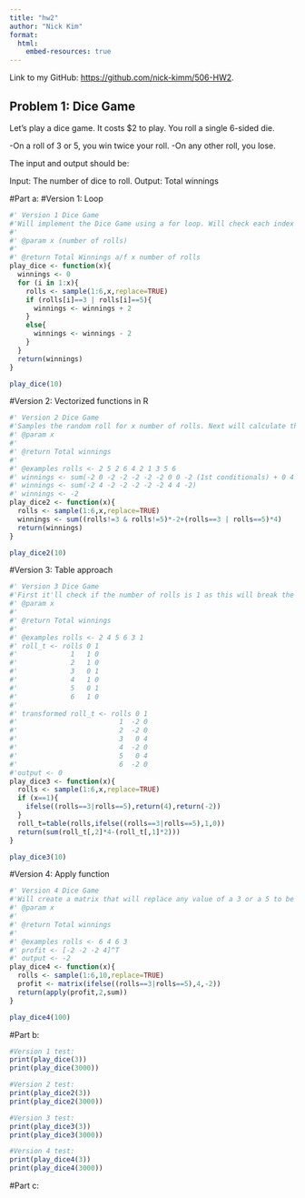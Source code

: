 ```yaml
---
title: "hw2"
author: "Nick Kim"
format:
  html:
    embed-resources: true
---
```


Link to my GitHub: <https://github.com/nick-kimm/506-HW2>.

## Problem 1: Dice Game

Let’s play a dice game. It costs $2 to play. You roll a single 6-sided die.

-On a roll of 3 or 5, you win twice your roll.
-On any other roll, you lose.

The input and output should be:

Input: The number of dice to roll.
Output: Total winnings

#Part a:
#Version 1: Loop
```r
#' Version 1 Dice Game
#'Will implement the Dice Game using a for loop. Will check each index in the simulated rolls and will check if that number if either a 3 or a 5. If it is then it'll increase the total winnings by 2 as that is the next profit from that roll. If it neither then it'll subtract 2 from the winnings as that is the cost of this situation. 
#'
#' @param x (number of rolls)
#'
#' @return Total Winnings a/f x number of rolls
play_dice <- function(x){
  winnings <- 0
  for (i in 1:x){
    rolls <- sample(1:6,x,replace=TRUE)
    if (rolls[i]==3 | rolls[i]==5){
      winnings <- winnings + 2
    }
    else{
      winnings <- winnings - 2
    }
  }
  return(winnings)
}

play_dice(10)
```

#Version 2: Vectorized functions in R
```r
#' Version 2 Dice Game
#'Samples the random roll for x number of rolls. Next will calculate the winnings by checking if the roll isn't a 3 or a 5 and then multiplying it by -2 as you'll lose that much in this game. Then it'll add it to the rolls that are 3 or a 5 by 4 as you would double the amount you put in ($2). Finally sum over this whole vector to get your total winnings after x rolls
#' @param x 
#'
#' @return Total winnings 
#'
#' @examples rolls <- 2 5 2 6 4 2 1 3 5 6
#' winnings <- sum(-2 0 -2 -2 -2 -2 -2 0 0 -2 (1st conditionals) + 0 4 0 0 0 0 0 4 4 0 (2nd conditional))
#' winnings <- sum(-2 4 -2 -2 -2 -2 -2 4 4 -2)
#' winnings <- -2 
play_dice2 <- function(x){
  rolls <- sample(1:6,x,replace=TRUE)
  winnings <- sum((rolls!=3 & rolls!=5)*-2+(rolls==3 | rolls==5)*4)
  return(winnings)
}

play_dice2(10)
```

#Version 3: Table approach
```r
#' Version 3 Dice Game
#'First it'll check if the number of rolls is 1 as this will break the indexing solution I have for the table. If it is the case x=1 then it'll check if the roll is either a 3 or a 5 and return 4 if that's true, -2 otherwise. In the case x>1 then it'll create a new column that will strictly count the number of times 3 or a 5 were rolled. Then we will sum the values in the first column and multiply that by 2 and subtract that value from the values in column 2 which we multiplied by 4 to get our total winnings.
#' @param x 
#'
#' @return Total winnings 
#'
#' @examples rolls <- 2 4 5 6 3 1
#' roll_t <- rolls 0 1
#'             1   1 0
#'             2   1 0
#'             3   0 1
#'             4   1 0
#'             5   0 1
#'             6   1 0
#' 
#' transformed roll_t <- rolls 0 1
#'                         1  -2 0
#'                         2  -2 0
#'                         3   0 4
#'                         4  -2 0
#'                         5   0 4
#'                         6  -2 0
#'output <- 0
play_dice3 <- function(x){
  rolls <- sample(1:6,x,replace=TRUE)
  if (x==1){
    ifelse((rolls==3|rolls==5),return(4),return(-2))
  }
  roll_t=table(rolls,ifelse((rolls==3|rolls==5),1,0))
  return(sum(roll_t[,2]*4-(roll_t[,1]*2)))
}

play_dice3(10)
```

#Version 4: Apply function
```r
#' Version 4 Dice Game
#'Will create a matrix that will replace any value of a 3 or a 5 to be 4 and anything else to -2 as that would be how much you would profit or loose in playing this game. Then we'll use the apply function to sum over all these values down the column to get our total winnings.
#' @param x 
#'
#' @return Total winnings
#'
#' @examples rolls <- 6 4 6 3 
#' profit <- [-2 -2 -2 4]^T
#' output <- -2
play_dice4 <- function(x){
  rolls <- sample(1:6,10,replace=TRUE)
  profit <- matrix(ifelse((rolls==3|rolls==5),4,-2))
  return(apply(profit,2,sum))
}

play_dice4(100)
```

#Part b: 

```r
#Version 1 test:
print(play_dice(3))
print(play_dice(3000))

#Version 2 test:
print(play_dice2(3))
print(play_dice2(3000))

#Version 3 test:
print(play_dice3(3))
print(play_dice3(3000))

#Version 4 test:
print(play_dice4(3))
print(play_dice4(3000))
```
#Part c:
```r

```
